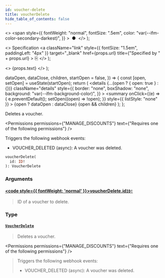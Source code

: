 ```yaml
---
id: voucher-delete
title: voucherDelete
hide_table_of_contents: false
---
```


  <>
    <span
      style={{
        fontWeight: "normal",
        fontSize: ".5em",
        color: "var(--ifm-color-secondary-darkest)",
      }}
    >
      &nbsp;●&nbsp;
    </span>
  </>
);

  <>
    Specification
    <a
      className="link"
      style={{ fontSize: "1.5em", paddingLeft: "4px" }}
      target="\_blank"
      href={props.url}
      title={"Specified by " + props.url}
    >
      ⎘
    </a>
  </>
);

  <>
    <span className={props.class}>{props.text}</span>
  </>
);


  dataOpen,
  dataClose,
  children,
  startOpen = false,
}) => {
  const [open, setOpen] = useState(startOpen);
  return (
    <details
      {...(open ? { open: true } : {})}
      className="details"
      style={{
        border: "none",
        boxShadow: "none",
        background: "var(--ifm-background-color)",
      }}
    >
      <summary
        onClick={(e) => {
          e.preventDefault();
          setOpen((open) => !open);
        }}
        style={{ listStyle: "none" }}
      >
        {open ? dataOpen : dataClose}
      </summary>
      {open && children}
    </details>
  );
};

Deletes a voucher.

<Permissions
  permissions={"MANAGE_DISCOUNTS"}
  text={"Requires one of the following permissions"}
/>

Triggers the following webhook events:

- VOUCHER_DELETED (async): A voucher was deleted.

```graphql
voucherDelete(
  id: ID!
): VoucherDelete
```

### Arguments

#### [<code style={{ fontWeight: 'normal' }}>voucherDelete.<b>id</b></code>](#)<Bullet />[`ID!`](../../../api-reference/miscellaneous/scalars/id) <Badge class="badge badge--secondary" text="non-null"/> <Badge class="badge badge--secondary" text="scalar"/>

> ID of a voucher to delete.

### Type

#### [`VoucherDelete`](../../../api-reference/discounts/objects/voucher-delete) <Badge class="badge badge--secondary" text="object"/>

> Deletes a voucher.

<Permissions
  permissions={"MANAGE_DISCOUNTS"}
  text={"Requires one of the following permissions"}
/>

> Triggers the following webhook events:
>
> - VOUCHER_DELETED (async): A voucher was deleted.

